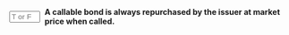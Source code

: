 ::: {.question-block}

<form onsubmit="event.preventDefault(); checkAnswerBox('module6_tf_q92','F')" style="display: flex; align-items: center; gap: 8px;">
<input type="text" id="module6_tf_q92" name="module6_tf_q92" maxlength="1" placeholder="T or F" style="width: 55px;" data-correct-answer="F" /> 
<label for="module6_tf_q92"><strong>A callable bond is always repurchased by the issuer at market price when called.</strong></label>
</form>

<div id="feedback-module6_tf_q92" class="feedback" style="display:none;">
This is FALSE. Callable bonds are repurchased at the predetermined call price, not the market price.
</div>

:::
